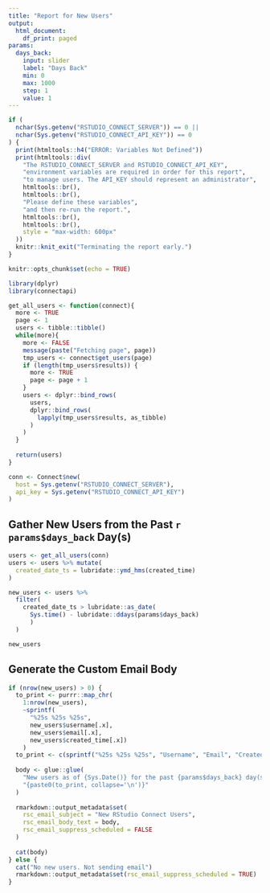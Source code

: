 ```yaml
---
title: "Report for New Users"
output: 
  html_document: 
    df_print: paged
params:
  days_back:
    input: slider
    label: "Days Back"
    min: 0
    max: 1000
    step: 1
    value: 1
---
```


```r
if (
  nchar(Sys.getenv("RSTUDIO_CONNECT_SERVER")) == 0 ||
  nchar(Sys.getenv("RSTUDIO_CONNECT_API_KEY")) == 0
) {
  print(htmltools::h4("ERROR: Variables Not Defined"))
  print(htmltools::div(
    "The RSTUDIO_CONNECT_SERVER and RSTUDIO_CONNECT_API_KEY",
    "environment variables are required in order for this report",
    "to manage users. The API_KEY should represent an administrator",
    htmltools::br(),
    htmltools::br(),
    "Please define these variables",
    "and then re-run the report.",
    htmltools::br(),
    htmltools::br(),
    style = "max-width: 600px"
  ))
  knitr::knit_exit("Terminating the report early.")
}
```

```r
knitr::opts_chunk$set(echo = TRUE)

library(dplyr)
library(connectapi)

get_all_users <- function(connect){
  more <- TRUE
  page <- 1
  users <- tibble::tibble()
  while(more){
    more <- FALSE
    message(paste("Fetching page", page))
    tmp_users <- connect$get_users(page)
    if (length(tmp_users$results)) {
      more <- TRUE
      page <- page + 1
    }
    users <- dplyr::bind_rows(
      users,
      dplyr::bind_rows(
        lapply(tmp_users$results, as_tibble)
      )
    )
  }
  
  return(users)
}

conn <- Connect$new(
  host = Sys.getenv("RSTUDIO_CONNECT_SERVER"),
  api_key = Sys.getenv("RSTUDIO_CONNECT_API_KEY")
)
```


## Gather New Users from the Past `r params$days_back` Day(s)

```r
users <- get_all_users(conn)
users <- users %>% mutate(
  created_date_ts = lubridate::ymd_hms(created_time)
)

new_users <- users %>%
  filter(
    created_date_ts > lubridate::as_date(
      Sys.time() - lubridate::ddays(params$days_back)
      )
  )

new_users

```

## Generate the Custom Email Body
```r
if (nrow(new_users) > 0) {
  to_print <- purrr::map_chr(
    1:nrow(new_users), 
    ~sprintf(
      "%25s %25s %25s", 
      new_users$username[.x], 
      new_users$email[.x],
      new_users$created_time[.x])
    )
  to_print <- c(sprintf("%25s %25s %25s", "Username", "Email", "Created Time"), to_print)
  
  body <- glue::glue(
    "New users as of {Sys.Date()} for the past {params$days_back} day(s):\n",
    "{paste0(to_print, collapse='\n')}"
  )
  
  rmarkdown::output_metadata$set(
    rsc_email_subject = "New RStudio Connect Users",
    rsc_email_body_text = body,
    rsc_email_suppress_scheduled = FALSE
  )
  
  cat(body)
} else {
  cat("No new users. Not sending email")
  rmarkdown::output_metadata$set(rsc_email_suppress_scheduled = TRUE)
}
```
